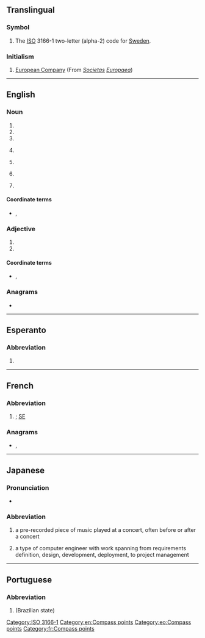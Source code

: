 {{also|Appendix:Variations of "se"}}
==Translingual==

===Symbol===
{{head|mul|symbol}}

# The [[ISO]] 3166-1 two-letter (alpha-2) code for [[Sweden]].

===Initialism===
{{rfc-header|Initialism}}
{{head|mul|initialism}}

# [[European Company]] (From {{der|mul|la|-}} ''[[societas|Societas]] [[europaea|Europaea]]'')

[[Category:ISO 3166-1]]

----

==English==

===Noun===
{{en-noun}}

# {{abbreviation of|[[southeast]]|lang=en}}
# {{initialism of|[[second]] [[edition]]|lang=en}}
# {{initialism of|[[special]] [[edition]]|lang=en}}
# {{lb|en|computing}} {{initialism of|[[standard]] [[edition]]|lang=en}}
# {{lb|en|aerospace}} {{initialism of|[[sustainer]] [[engine]]|lang=en}}
# {{lb|en|physics}} {{initialism of|[[secondary]] [[electron]]|lang=en}}
# {{lb|en|train control}} {{initialism of|[[STM]] [[European]]|lang=en}}

====Coordinate terms====
* {{sense|sustainer engine}} {{l|en|SECO|gloss=sustainer engine cut-off}}, {{l|en|ME|gloss=main engine}}

===Adjective===
{{en-adj|?}}

# {{initialism of|single ended|lang=en}}
# {{abbreviation of|southeast|lang=en}}

====Coordinate terms====
* {{sense|single ended}} {{l|en|HVD}}, {{l|en|LVD}}

===Anagrams===
* {{anagrams|en|'e's|-es|-es'|E's|ES|Es|E♭s|E♯s|e's|es}}

[[Category:en:Compass points]]

----

==Esperanto==

===Abbreviation===
{{head|eo|abbreviation}}

# {{abbreviation of|sudeosto||southeast|lang=eo}}

[[Category:eo:Compass points]]

----

==French==

===Abbreviation===
{{rfc-header|Abbreviation}}
{{head|fr|abbreviation}}

# {{abbreviation of|sud-est|lang=fr|nodot=1}}; [[#English|SE]]

===Anagrams===
* {{l|fr|es}}, {{l|fr|ès}}

[[Category:fr:Compass points]]

----

==Japanese==

===Pronunciation===
* {{IPA|/esuiː/|lang=ja}}

===Abbreviation===
{{rfc-header|Abbreviation}}
{{head|ja|abbreviation}}

# {{abbreviation of|サウンドエフェクト|lang=ja}} a pre-recorded piece of music played at a concert, often before or after a concert
# {{abbreviation of|システムエンジニア|lang=ja}} a type of computer engineer with work spanning from requirements definition, design, development, deployment, to project management

----

==Portuguese==

===Abbreviation===
{{rfc-header|Abbreviation}}
{{head|pt|abbreviation}}

# {{abbreviation of|Sergipe|lang=pt}} (Brazilian state)